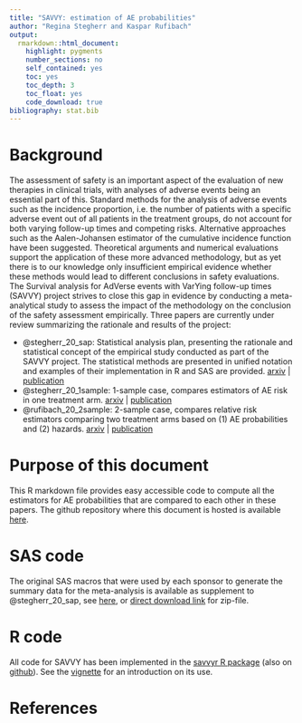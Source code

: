 ```yaml
---
title: "SAVVY: estimation of AE probabilities"
author: "Regina Stegherr and Kaspar Rufibach"
output: 
  rmarkdown::html_document:
    highlight: pygments
    number_sections: no
    self_contained: yes
    toc: yes
    toc_depth: 3
    toc_float: yes
    code_download: true
bibliography: stat.bib
---
```


# Background

The assessment of safety is an important aspect of the evaluation of new therapies in clinical trials, with analyses of adverse events being an essential part of this. Standard methods for the analysis of adverse events such as the incidence proportion, i.e. the number of patients with a specific adverse event out of all patients in the treatment groups, do not account for both varying follow-up times and competing risks. Alternative approaches such as the Aalen-Johansen estimator of the cumulative incidence function have been suggested. Theoretical arguments and numerical evaluations support the application of these more advanced methodology, but as yet there is to our knowledge only insufficient empirical evidence whether these methods would lead to different conclusions in safety evaluations. The Survival analysis for AdVerse events with VarYing follow-up times (SAVVY) project strives to close this gap in evidence by conducting a meta-analytical study to assess the impact of the methodology on the conclusion of the safety assessment empirically. Three papers are currently under review summarizing the rationale and results of the project:

-   @stegherr_20_sap: Statistical analysis plan, presenting the rationale and statistical concept of the empirical study conducted as part of the SAVVY project. The statistical methods are presented in unified notation and examples of their implementation in R and SAS are provided. [arxiv](https://arxiv.org/abs/1912.00263) \| [publication](https://doi.org/10.1002/bimj.201900347)
-   @stegherr_20_1sample: 1-sample case, compares estimators of AE risk in one treatment arm. [arxiv](https://arxiv.org/abs/2008.07883) \| [publication](https://doi.org/10.1186/s13063-021-05354-x)
-   @rufibach_20_2sample: 2-sample case, compares relative risk estimators comparing two treatment arms based on (1) AE probabilities and (2) hazards. [arxiv](https://arxiv.org/abs/2008.07881) \| [publication](https://doi.org/10.1080/19466315.2022.2144944)

# Purpose of this document

This R markdown file provides easy accessible code to compute all the estimators for AE probabilities that are compared to each other in these papers. The github repository where this document is hosted is available [here](https://github.com/numbersman77/savvy).

# SAS code

The original SAS macros that were used by each sponsor to generate the summary data for the meta-analysis is available as supplement to @stegherr_20_sap, see [here](https://doi.org/10.1002/bimj.201900347), or [direct download link](https://onlinelibrary.wiley.com/action/downloadSupplement?doi=10.1002%2Fbimj.201900347&file=bimj2199-sup-0001-SuppMat.zip) for zip-file.

# R code

All code for SAVVY has been implemented in the [savvyr R package]() (also on [github](https://openpharma.github.io/savvyr/)). See the [vignette](https://cran.r-project.org/web/packages/savvyr/vignettes/introduction.html) for an introduction on its use. 

# References
